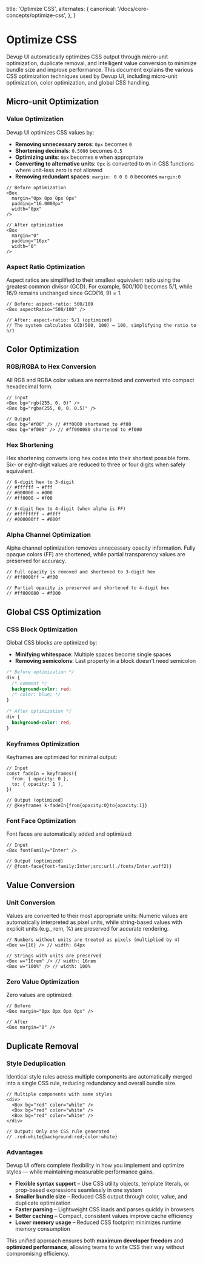   title: 'Optimize CSS',
  alternates: {
    canonical: '/docs/core-concepts/optimize-css',
  },
}

# Optimize CSS

Devup UI automatically optimizes CSS output through micro-unit optimization, duplicate removal, and intelligent value conversion to minimize bundle size and improve performance. This document explains the various CSS optimization techniques used by Devup UI, including micro-unit optimization, color optimization, and global CSS handling.

## Micro-unit Optimization

### **Value Optimization**

Devup UI optimizes CSS values by:

- **Removing unnecessary zeros**: `0px` becomes `0`
- **Shortening decimals**: `0.5000` becomes `0.5`
- **Optimizing units**: `0px` becomes `0` when appropriate
- **Converting to alternative units**: `0px` is converted to `0%` in CSS functions where unit-less zero is not allowed
- **Removing redundant spaces**: `margin: 0 0 0 0` becomes `margin:0`

```
// Before optimization
<Box
  margin="0px 0px 0px 0px"
  padding="16.0000px"
  width="0px"
/>

// After optimization
<Box
  margin="0"
  padding="16px"
  width="0"
/>
```

### **Aspect Ratio Optimization**

Aspect ratios are simplified to their smallest equivalent ratio using the greatest common divisor (GCD).
For example, 500/100 becomes 5/1, while 16/9 remains unchanged since GCD(16, 9) = 1.

```tsx
// Before: aspect-ratio: 500/100
<Box aspectRatio="500/100" />

// After: aspect-ratio: 5/1 (optimized)
// The system calculates GCD(500, 100) = 100, simplifying the ratio to 5/1
```

## Color Optimization

### **RGB/RGBA to Hex Conversion**

All RGB and RGBA color values are normalized and converted into compact hexadecimal form.

```
// Input
<Box bg="rgb(255, 0, 0)" />
<Box bg="rgba(255, 0, 0, 0.5)" />

// Output
<Box bg="#f00" /> // #ff0000 shortened to #f00
<Box bg="#f000" /> // #ff000080 shortened to #f000
```

### **Hex Shortening**

Hex shortening converts long hex codes into their shortest possible form.
Six- or eight-digit values are reduced to three or four digits when safely equivalent.

```tsx
// 6-digit hex to 3-digit
// #ffffff → #fff
// #000000 → #000
// #ff0000 → #f00

// 8-digit hex to 4-digit (when alpha is FF)
// #ffffffff → #ffff
// #000000ff → #000f
```

### **Alpha Channel Optimization**

Alpha channel optimization removes unnecessary opacity information.
Fully opaque colors (FF) are shortened, while partial transparency values are preserved for accuracy.

```tsx
// Full opacity is removed and shortened to 3-digit hex
// #ff0000ff → #f00

// Partial opacity is preserved and shortened to 4-digit hex
// #ff000080 → #f000
```

## Global CSS Optimization

### **CSS Block Optimization**

Global CSS blocks are optimized by:

- **Minifying whitespace**: Multiple spaces become single spaces
- **Removing semicolons**: Last property in a block doesn't need semicolon

```css
/* Before optimization */
div {
  /* comment */
  background-color: red;
  /* color: blue; */
}

/* After optimization */
div {
  background-color: red;
}
```

### **Keyframes Optimization**

Keyframes are optimized for minimal output:

```tsx
// Input
const fadeIn = keyframes({
  from: { opacity: 0 },
  to: { opacity: 1 },
})

// Output (optimized)
// @keyframes k-fadeIn{from{opacity:0}to{opacity:1}}
```

### **Font Face Optimization**

Font faces are automatically added and optimized:

```tsx
// Input
<Box fontFamily="Inter" />

// Output (optimized)
// @font-face{font-family:Inter;src:url(./fonts/Inter.woff2)}
```

## Value Conversion

### **Unit Conversion**

Values are converted to their most appropriate units:
Numeric values are automatically interpreted as pixel units, while string-based values with explicit units (e.g., rem, %) are preserved for accurate rendering.

```
// Numbers without units are treated as pixels (multiplied by 4)
<Box w={16} /> // width: 64px

// Strings with units are preserved
<Box w="16rem" /> // width: 16rem
<Box w="100%" /> // width: 100%
```

### **Zero Value Optimization**

Zero values are optimized:

```
// Before
<Box margin="0px 0px 0px 0px" />

// After
<Box margin="0" />
```

## Duplicate Removal

### **Style Deduplication**

Identical style rules across multiple components are automatically merged into a single CSS rule, reducing redundancy and overall bundle size.

```tsx
// Multiple components with same styles
<div>
  <Box bg="red" color="white" />
  <Box bg="red" color="white" />
  <Box bg="red" color="white" />
</div>

// Output: Only one CSS rule generated
// .red-white{background:red;color:white}
```

### **Advantages**

Devup UI offers complete flexibility in how you implement and optimize styles — while maintaining measurable performance gains.

- **Flexible syntax support** – Use CSS utility objects, template literals, or prop-based expressions seamlessly in one system
- **Smaller bundle size** – Reduced CSS output through color, value, and duplicate optimization
- **Faster parsing** – Lightweight CSS loads and parses quickly in browsers
- **Better caching** – Compact, consistent values improve cache efficiency
- **Lower memory usage** – Reduced CSS footprint minimizes runtime memory consumption

This unified approach ensures both **maximum developer freedom** and **optimized performance**,
allowing teams to write CSS their way without compromising efficiency.
